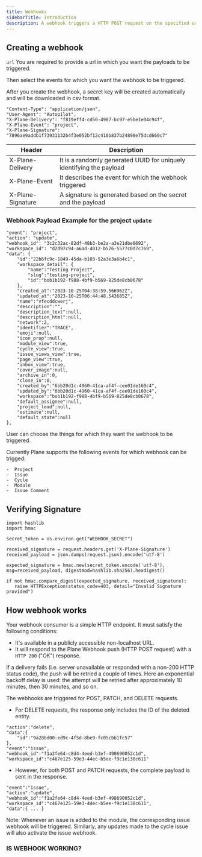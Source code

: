 ```yaml
---
title: Webhooks
sidebarTitle: Introduction
description: A webhook triggers a HTTP POST request on the specified url, whenever there is a change in an event. Like a new project is created, updated or deleted then a webhook can be triggered to receive the required payload.
---
```

## Creating a webhook

`url` You are required to provide a url in which you want the payloads to be triggered.

Then select the events for which you want the webhook to be triggered.

After you create the webhook, a secret key will be created automatically and will be downloaded in csv format.

```
"Content-Type": "application/json",
"User-Agent": "Autopilot",
"X-Plane-Delivery": "f819eff4-cd50-4987-bc97-e5be1e04c94f",
"X-Plane-Event": "project",
"X-Plane-Signature": "7896ae9addb1f73931132b4f3e052bf12c410b837b24898e75dcd660c7"

```



|Header           |Description                                                         |
|-----------------|--------------------------------------------------------------------|
|X-Plane-Delivery |It is a randomly generated UUID for uniquely identifying the payload|
|X-Plane-Event    |It describes the event for which the webhook triggered              |
|X-Plane-Signature|A signature is generated based on the secret and the payload        |


### Webhook Payload Example for the project `update`

```
"event": "project",
"action": "update",
"webhook_id": "3c2c32ac-82df-48b3-be2a-a3e21dbe8692",
"workspace_id": "d2d97c94-a6ad-4012-b526-5577c0d7c769",
"data": {
	"id":"22b6fc9c-1849-45da-b103-52a3e3a6b4c1",
    "workspace_detail": {
        "name":"Testing Project",
        "slug":"testing-project",
        "id":"bob1b192-f988-4bf9-b569-825de8cb0678"
    },
	"created_at":"2023-10-25T04:38:59.566962Z",
	"updated_at":"2023-10-25T06:44:48.543685Z",
	"name":"vfecddcwerj",
	"description":"",
	"description_text":null,
	"description_html":null,
	"network":2,
	"identifier":"TRACE",
	"emoji":null,
	"icon_prop":null,
	"module_view":true,
	"cycle_view":true,
	"issue_views_view":true,
	"page_view":true,
	"inbox_view":true,
	"cover_image":null,
	"archive_in":0,
	"close_in":0,
	"created_by":"6bb20d1c-4960-41ca-af4f-cee01de160c4",
	"updated_by":"6bb20d1c-4960-41ca-af4f-cee01de160c4",
	"workspace":"bob1b192-f988-4bf9-b569-825de8cb0678",
	"default_assignee":null,
	"project_lead":null,
	"estimate":null,
	"default_state":null
},

```


User can choose the things for which they want the webhook to be triggered.

Currently Plane supports the following events for which webhook can be trigged:

    -  Project
    -  Issue
    -  Cycle
    -  Module
    -  Issue Comment

## Verifying Signature

```
import hashlib
import hmac

secret_token = os.environ.get("WEBHOOK_SECRET")

received_signature = request.headers.get('X-Plane-Signature')
received_payload = json.dumps(request.json).encode('utf-8')

expected_signature = hmac.new(secret_token.encode('utf-8'), msg=received_payload, digestmod=hashlib.sha256).hexdigest()

if not hmac.compare_digest(expected_signature, received_signature):
   raise HTTPException(status_code=403, detail="Invalid Signature provided")

```


## How webhook works

Your webhook consumer is a simple HTTP endpoint. It must satisfy the following conditions:

*   It's available in a publicly accessible non-localhost URL.
*   It will respond to the Plane Webhook push (HTTP POST request) with a `HTTP 200` ("OK") response.

If a delivery fails (i.e. server unavailable or responded with a non-200 HTTP status code), the push will be retried a couple of times. Here an exponential backoff delay is used: the attempt will be retried after approximately 10 minutes, then 30 minutes, and so on.

The webhooks are triggered for POST, PATCH, and DELETE requests.

*   For DELETE requests, the response only includes the ID of the deleted entity.

```
"action":"delete",
"data":{
	"id":"9a28bd00-ed9c-4f5d-8be9-fc05cbb1fc57"
},
"event":"issue",
"webhook_id":"f1a2fe64-c8d4-4eed-b3ef-498690052c1d",
"workspace_id":"c467e125-59e3-44ec-b5ee-f9c1e138c611"

```


*   However, for both POST and PATCH requests, the complete payload is sent in the response.

```
"event":"issue",
"action":"update",
"webhook_id":"f1a2fe64-c8d4-4eed-b3ef-498690052c1d",
"workspace_id":"c467e125-59e3-44ec-b5ee-f9c1e138c611",
"data":{ ... }

```


<Note>Note: Whenever an issue is added to the module, the corresponding issue webhook will be triggered. Similarly, any updates made to the cycle issue will also activate the issue webhook.</Note>





### IS WEBHOOK WORKING?
